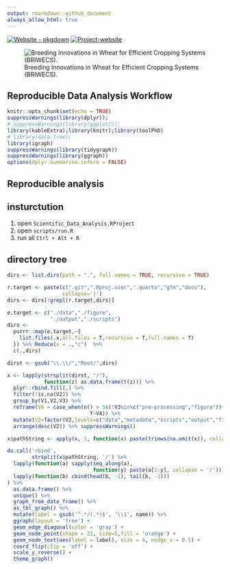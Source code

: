 ```yaml
---
output: rmarkdown::github_document
always_allow_html: true
---
```


<!-- README.md is generated from README.Rmd. Please edit that file -->

[![Website - pkgdown](https://img.shields.io/badge/data-visulaization-blue)](https://tillrose.github.io/BRIWECS_Data_Publication/data_overview.html) [![Project-website](https://img.shields.io/badge/Project-website-darkgreen)](https://www.igps.uni-hannover.de/de/forschung/forschungsprojekte/detailansicht/projects/forschungsverbund-briwecs)

![Breeding Innovations in Wheat for Efficient Cropping Systems (BRIWECS).](https://github.com/tillrose/BRIWECS_Data_Publication/blob/main/figure/BRIWECS_logo.png){fig-align="right"}

## Reproducible Data Analysis Workflow 

<!-- [![License: GPL-3](https://img.shields.io/badge/License-GPL3-orange)](https://www.r-project.org/Licenses/) -->

```r
knitr::opts_chunk$set(echo = TRUE)
suppressWarnings(library(dplyr));
# suppressWarnings(library(ggplot2));
library(kableExtra);library(knitr);library(toolPhD)
# library(data.tree);
library(igraph)
suppressWarnings(library(tidygraph))
suppressWarnings(library(ggraph))
options(dplyr.summarise.inform = FALSE)
```

## Reproducible analysis

## insturctution

1.  open `Scientific_Data_Analysis.RProject`
2.  open `scripts/run.R`
3.  run all `Ctrl + Alt + R` 

## directory tree

```r
dirs <- list.dirs(path = ".", full.names = TRUE, recursive = TRUE) 

r.target <- paste(c(".git",".Rproj.user",".quarto","gfm","docs"),
                  collapse='|')
dirs <- dirs[!grepl(r.target,dirs)]

e.target <- c("./data","./figure",
              "./output","./scripts")
dirs <- 
  purrr::map(e.target,~{
    list.files(.x,all.files = T,recursive = T,full.names = T)
  }) %>% Reduce(x = .,"c")  %>% 
  c(.,dirs)

dirst <- gsub("\\.\\/","Root/",dirs)

x <- lapply(strsplit(dirst, "/"), 
            function(z) as.data.frame(t(z))) %>% 
  plyr::rbind.fill(.) %>%
  filter(!is.na(V2)) %>% 
  group_by(V1,V2,V3) %>%
  reframe(V4 = case_when(n() > 5&(!V3%in%c("pre-processing","figure"))~sprintf("%s files",n()-1),
                           T~V4)) %>% 
  mutate(V2=factor(V2,levels=c("data","metadata","scripts","output","figure"))) %>% 
  arrange(desc(V2)) %>% suppressWarnings()

x$pathString <- apply(x, 1, function(x) paste(trimws(na.omit(x)), collapse="/"))

do.call('rbind', 
        strsplit(x$pathString, '/') %>%
  lapply(function(a) sapply(seq_along(a),
                            function(y) paste(a[1:y], collapse = '/'))) %>% 
  lapply(function(b) cbind(head(b, -1), tail(b, -1)))
) %>% 
  as.data.frame() %>%
  unique() %>%
  graph_from_data_frame() %>%
  as_tbl_graph() %>%
  mutate(label = gsub('^.*/(.*)$', '\\1', name)) %>%
  ggraph(layout = 'tree') + 
  geom_edge_diagonal(color = 'gray') +
  geom_node_point(shape = 21, size=5,fill = 'orange') +
  geom_node_text(aes(label = label), size = 4, nudge_x = 0.5) +
  coord_flip(clip = 'off') +
  scale_y_reverse() +
  theme_graph()

```